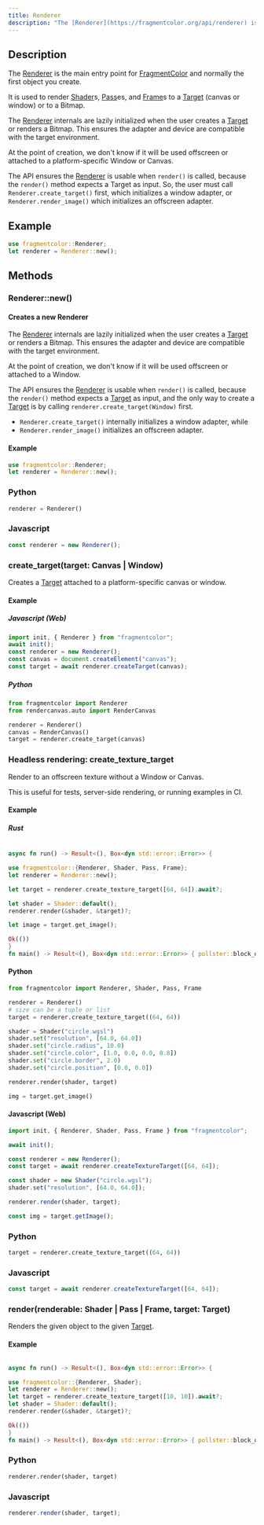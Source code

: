 ```yaml
---
title: Renderer
description: "The [Renderer](https://fragmentcolor.org/api/renderer) is the main entry point for [FragmentColor](https://fragmentcolor.org) and normally the first object you create."
---
```


## Description

The [Renderer](https://fragmentcolor.org/api/renderer) is the main entry point for
[FragmentColor](https://fragmentcolor.org) and normally the first object you create.

It is used to render
[Shader](https://fragmentcolor.org/api/shader)s,
[Pass](https://fragmentcolor.org/api/pass)es, and
[Frame](https://fragmentcolor.org/api/frame)s
to a [Target](https://fragmentcolor.org/api/target) (canvas or window) or to a Bitmap.

The [Renderer](https://fragmentcolor.org/api/renderer) internals are lazily initialized
when the user creates a [Target](https://fragmentcolor.org/api/target) or renders a Bitmap.
This ensures the adapter and device are compatible with the target environment.

At the point of creation, we don't know if it will be used offscreen
or attached to a platform-specific Window or Canvas.

The API ensures the [Renderer](https://fragmentcolor.org/api/renderer) is usable when `render()` is called,
because
the `render()` method expects a Target as input. So, the user must call
`Renderer.create_target()` first, which initializes a window adapter, or
`Renderer.render_image()` which initializes an offscreen adapter.

## Example

```rust
use fragmentcolor::Renderer;
let renderer = Renderer::new();
```

## Methods

### Renderer::new()

#### Creates a new Renderer

The [Renderer](https://fragmentcolor.org/api/renderer) internals are lazily initialized
when the user creates a [Target](https://fragmentcolor.org/api/target) or renders a Bitmap.
This ensures the adapter and device are compatible with the target environment.

At the point of creation, we don't know if it will be used offscreen or attached to a Window.

The API ensures the [Renderer](https://fragmentcolor.org/api/renderer) is usable when `render()` is called,
because the `render()` method expects a [Target](https://fragmentcolor.org/api/target) as input, and
the only way to create a [Target](https://fragmentcolor.org/api/target)
is by calling `renderer.create_target(Window)` first.

- `Renderer.create_target()` internally initializes a window adapter, while
- `Renderer.render_image()` initializes an offscreen adapter.

#### Example

```rust
use fragmentcolor::Renderer;
let renderer = Renderer::new();
```

### Python

```python
renderer = Renderer()
```

### Javascript

```js
const renderer = new Renderer();
```

### create_target(target: Canvas | Window)

Creates a [Target](https://fragmentcolor.org/api/target) attached to a platform-specific canvas or window.

#### Example

##### Javascript (Web)

```js
import init, { Renderer } from "fragmentcolor";
await init();
const renderer = new Renderer();
const canvas = document.createElement("canvas");
const target = await renderer.createTarget(canvas);
```

##### Python

```python
from fragmentcolor import Renderer
from rendercanvas.auto import RenderCanvas

renderer = Renderer()
canvas = RenderCanvas()
target = renderer.create_target(canvas)
```

### Headless rendering: create_texture_target

Render to an offscreen texture without a Window or Canvas.

This is useful for tests, server-side rendering, or running examples in CI.

#### Example

##### Rust

```rust path=null start=null collapse={2-2, 4-4, 14-16}

async fn run() -> Result<(), Box<dyn std::error::Error>> {

use fragmentcolor::{Renderer, Shader, Pass, Frame};
let renderer = Renderer::new();

let target = renderer.create_texture_target([64, 64]).await?;

let shader = Shader::default();
renderer.render(&shader, &target)?;

let image = target.get_image();

Ok(())
}
fn main() -> Result<(), Box<dyn std::error::Error>> { pollster::block_on(run()) }
```

#### Python

```python path=null start=null
from fragmentcolor import Renderer, Shader, Pass, Frame

renderer = Renderer()
# size can be a tuple or list
target = renderer.create_texture_target((64, 64))

shader = Shader("circle.wgsl")
shader.set("resolution", [64.0, 64.0])
shader.set("circle.radius", 10.0)
shader.set("circle.color", [1.0, 0.0, 0.0, 0.8])
shader.set("circle.border", 2.0)
shader.set("circle.position", [0.0, 0.0])

renderer.render(shader, target)

img = target.get_image()
```

#### Javascript (Web)

```js path=null start=null
import init, { Renderer, Shader, Pass, Frame } from "fragmentcolor";

await init();

const renderer = new Renderer();
const target = await renderer.createTextureTarget([64, 64]);

const shader = new Shader("circle.wgsl");
shader.set("resolution", [64.0, 64.0]);

renderer.render(shader, target);

const img = target.getImage();
```

### Python

```python
target = renderer.create_texture_target((64, 64))
```

### Javascript

```js
const target = await renderer.createTextureTarget([64, 64]);
```

### render(renderable: Shader | Pass | Frame, target: Target)

Renders the given object to the given [Target](https://fragmentcolor.org/api/target).

#### Example

```rust collapse={2-2, 4-4, 10-12}

async fn run() -> Result<(), Box<dyn std::error::Error>> {

use fragmentcolor::{Renderer, Shader};
let renderer = Renderer::new();
let target = renderer.create_texture_target([10, 10]).await?;
let shader = Shader::default();
renderer.render(&shader, &target)?;

Ok(())
}
fn main() -> Result<(), Box<dyn std::error::Error>> { pollster::block_on(run()) }
```

### Python

```python
renderer.render(shader, target)
```

### Javascript

```js
renderer.render(shader, target);
```
